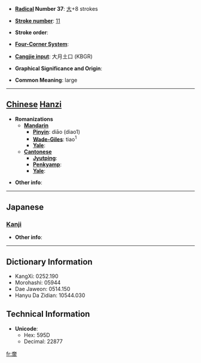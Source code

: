 * '''[[Wiktionary:Chinese radical index| Radical]] Number 37''': [[Wiktionary:Chinese radical index 大|大]]+8 strokes

* '''[[Wiktionary:Chinese total strokes index|Stroke number]]''': [[Wiktionary:Chinese total strokes index 11|11]]

* '''Stroke order''': 

* '''[[Wiktionary:Chinese four corner index|Four-Corner System]]''': 

* '''[[Wiktionary:Chinese Cangjie index|Cangjie input]]''': 大月土口 (KBGR)

* '''Graphical Significance and Origin''': 

* '''Common Meaning''': large

----

== [[Chinese]] [[Hanzi]] ==

* '''Romanizations'''
** '''[[Mandarin]]'''
*** '''[[Pinyin]]''': diāo (diao1)
*** '''[[Wade-Giles]]''': tiao<sup>1</sup>
*** '''[[Yale]]''': 
** '''[[Cantonese]]'''
*** '''[[Jyutping]]''':
*** '''[[Penkyamp]]''': 
*** '''[[Yale]]''': 

* '''Other info''': 

----

==Japanese==
===[[Kanji]]===
{{kanji|on readings=[[ちょう]] (chō)
|kun readings=[[おおきい]] (ookii)
}}

* '''Other info''':  

----

== Dictionary Information ==

* KangXi: 0252.190
* Morohashi: 05944
* Dae Jaweon: 0514.150
* Hanyu Da Zidian: 10544.030

== Technical Information ==

* '''Unicode''':
** Hex: 595D
** Decimal: 22877

[[fr:奝]]
